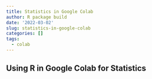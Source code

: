 ```yaml
---
title: Statistics in Google Colab
author: R package build
date: '2022-03-02'
slug: statistics-in-google-colab
categories: []
tags:
  - colab
---
```


## Using R in Google Colab for Statistics
<script src="https://gist.github.com/thayerm/9d9f87f3abc0725afa7868df9d49b6a0.js"></script>
